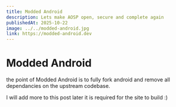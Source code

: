 ```yaml
---
title: Modded Android
description: Lets make AOSP open, secure and complete again
publishedAt: 2025-10-22
image: ../../modded-android.jpg
link: https://modded-android.dev
---
```


# Modded Android

the point of Modded Android is to fully fork android and remove all dependancies on the upstream codebase. 

I will add more to this post later it is required for the site to build :)
